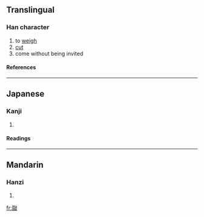 {{see|敪}}

==Translingual==
===Han character===
{{Han char|rn=66|rad=攴|as=08|sn=12|four=|canj=水水水水水 (EEEEE)}}
# to [[weigh]]
# [[cut]]
# come without being invited
====References====
{{Han ref|kx=0472.170|dkj=13251|dj=0825.040|hdz=21465.130|uh=6560|ud=25952}}
----
==Japanese==
===Kanji===
{{ja-kanji|grade=|rs=攴08}}
# {{defn|Japanese}} 
====Readings====
{{ja-readings|on=[[たつ]] (tatsu), [[たち]] (tachi), [[せつ]] (setsu), [[せち]] (sechi)|kun=[[はかる]] (hakaru)}}
----
==Mandarin==
===Hanzi===
{{cmn-hanzi|pin=[[duó]] ([[duo2]])|wg=to<sup>2</sup>}}
# {{defn|Mandarin}}

[[fr:敠]]